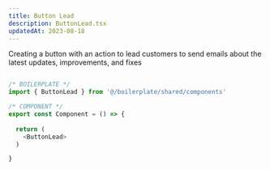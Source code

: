 ```yaml
---
title: Button Lead
description: ButtonLead.tsx 
updatedAt: 2023-08-18
---
```


Creating a button with an action to lead customers to send emails about the latest updates, improvements, and fixes

``` js

/* BOILERPLATE */
import { ButtonLead } from '@/boilerplate/shared/components'

/* COMPONENT */
export const Component = () => {
  
  return (
    <ButtonLead>
  )

}

```
